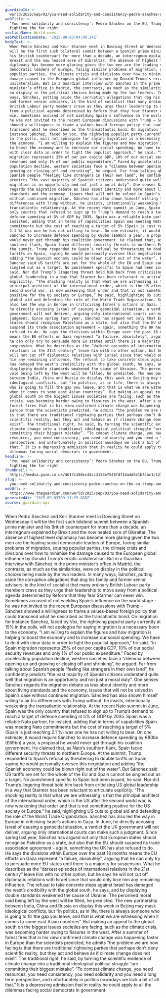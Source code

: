 ```yaml
---
guardianId: >-
  world/2025/sep/03/you-need-solidarity-and-consistency-pedro-sanchez-on-the-eu-trump-and-fighting-the-far-right
webTitle: >-
  ‘You need solidarity and consistency’: Pedro Sánchez on the EU, Trump and
  fighting the far right
sectionName: World news
webPublicationDate: '2025-09-03T04:00:14Z'
bodyText: >-
  When Pedro Sánchez and Keir Starmer meet in Downing Street on Wednesday it
  will be the first such bilateral summit between a Spanish prime minister and
  his British counterpart for more than a decade, an interregnum explained by
  Brexit and the now healed sore of Gibraltar. The absence of highest level
  diplomacy has become more glaring given the two men are the leading social
  democratic leaders of Europe, facing similar problems of migration, souring
  populist parties, the climate crisis and divisions over how to minimise the
  damage caused to the European global influence by Donald Trump’s erratic
  unilateralism. But in a Guardian interview with Sánchez in the prime
  minister’s office in Madrid, the contrasts, as much as the similarities, were
  on display in the political choices being made by the two leaders. In many
  ways, Sánchez, putting aside the corruption allegations that dog his family
  and former senior advisers, is the kind of socialist that many ordinary
  British Labour party members crave as they urge their leadership to move away
  from a political agenda determined by Reform that they fear Starmer can never
  win. Sometimes accused of not wielding Spain’s influence on the world stage –
  he was not invited to the recent European discussions with Trump – Sánchez
  showed a willingness to frame a values-based foreign policy that could
  transcend what he described as the transatlantic bond. On migration for
  instance Sánchez, faced by Vox, the rightwing populist party currently at 15%
  in the polls, will not apologise for saying migration is a necessary boon to
  the economy. “I am willing to explain the figures and how migration is helping
  to boost the economy and to increase our social spending. We have to do it
  with clear data in order to fight the populist approach,” he said. “In Spain
  migration represents 25% of our per capita GDP, 10% of our social security
  revenues and only 1% of our public expenditure.” Faced by accelerating
  population decline, western societies face a “dilemma between opening up and
  growing or closing off and shrinking”, he argued. Far from talking about
  Spanish people “feeling like strangers in their own land”, he confidently
  predicts “the vast majority of Spanish citizens understand quite well that
  migration is an opportunity and not just a moral duty”. One senses Sánchez
  regards the migration debate as less about identity and more about living
  standards and the economy, issues that will not be solved in Spain’s case
  without continued migration. Sánchez has also shown himself willing to air his
  differences with Trump without, he insists, intentionally weakening the
  transatlantic relationship. At the recent Nato summit in June, Spain was the
  only country that refused to sign up to Trump’s demand to reach a target of
  defence spending at 5% of GDP by 2035. Spain was a reliable Nato partner, he
  insisted, adding that in terms of capabilities Spain was meeting Nato
  commitments but the cost of reaching a target of 5% (Spain is just reaching
  2.1 %) was one he has not willing to bear. On one estimate, it would require
  Sánchez to increase defence spending by €80bn (£69bn) a year, a proposal he
  would never get through his coalition government. He claimed that, as Nato’s
  southern flank, Spain faced different security threats to northern Europe. At
  the summit, Trump responded to Spain’s refusal by threatening to double
  tariffs on Spain, saying he would personally oversee this negotiation and
  adding “the Spanish economy could be blown right out of the water”. But
  Sánchez said US tariffs are set for the whole of the EU and Spain cannot be
  singled out as a target. No punishment specific to Spain had been issued, he
  said. Nor did Trump’s lingering threat hold him back from criticising US
  global leadership in a way that Starmer has been reluctant to articulate
  explicitly. “The shocking reality is that what we are witnessing is that the
  principal architect of the international order, which is the US after the
  second world war, is now weakening that order and that is not something
  positive for the US society or Europe,” he said, highlighting US cuts to
  global aid and defending the role of the World Trade Organization. Sánchez has
  also led the way in Europe in criticising Israel’s actions in Gaza. In June,
  he directly accusing Israel of causing a genocidal situation, a verdict the UK
  government will not deliver, arguing only international courts can make such a
  judgment. Since spring last year, Sánchez has argued not only that European
  states should recognise Palestine as a state, but also that the EU should
  suspend its trade association agreement – again, something the UK has also
  refused to do. He says the divisions within Europe over the past 18 months
  means the EU efforts on Gaza represent “a failure, absolutely”, arguing that
  he can only try to persuade more EU states until there is a majority for
  suspension. What he describes as the “darkest episodes of international
  relations in the 21st century” leave him with no other option, but he says he
  will not cut off diplomatic relations with Israel since that would only lose
  him any remaining influence. The refusal to take concrete steps against Israel
  has damaged the west’s credibility with the global south, he says, and by
  displaying double standards weakened the cause of Ukraine. The perceived moral
  void being left by the west will be filled, he predicted. The new partnership
  between India, China and Russia on display this week in Beijing may mask
  ideological conflicts, but “in politics, as in life, there is always someone
  who is going to fill the gap you leave, and that is what we are witnessing
  when it comes to some east Asian countries”. But making an appeal to the
  global south on the biggest issues societies are facing, such as the climate
  crisis, was becoming harder owing to fissures in the west. After a summer of
  forest fires that in his view confirmed climate change was happening faster in
  Europe than the scientists predicted, he admits “the problem we are now facing
  is that there are traditional rightwing parties that perhaps don’t deny
  scientific reality, but they act and behave as if climate change does not
  exist”. The traditional right, he said, by turning the scientific evidence of
  climate change into a traditional ideological political struggle “are
  committing their biggest mistake”. “To combat climate change, you need
  resources, you need consistency, you need solidarity and you need a long term
  perspective, and unfortunately in politics nowadays we lack a bit of all
  that.” It is a depressing admission that in reality he could apply to all the
  dilemmas facing social democrats in government.
headline: >-
  ‘You need solidarity and consistency’: Pedro Sánchez on the EU, Trump and
  fighting the far right
thumbnail: >-
  https://media.guim.co.uk/4617c188ec43cc3138e7540fdf14a4d5e1bf4ac1/1278_0_6542_5234/500.jpg
slug: >-
  you-need-solidarity-and-consistency-pedro-sanchez-on-the-eu-trump-and-fighting-the-far-right
webUrl: >-
  https://www.theguardian.com/world/2025/sep/03/you-need-solidarity-and-consistency-pedro-sanchez-on-the-eu-trump-and-fighting-the-far-right
generatedAt: '2025-09-03T09:11:25.808Z'
source: guardian-api
---
```

When Pedro Sánchez and Keir Starmer meet in Downing Street on Wednesday it will be the first such bilateral summit between a Spanish prime minister and his British counterpart for more than a decade, an interregnum explained by Brexit and the now healed sore of Gibraltar. The absence of highest level diplomacy has become more glaring given the two men are the leading social democratic leaders of Europe, facing similar problems of migration, souring populist parties, the climate crisis and divisions over how to minimise the damage caused to the European global influence by Donald Trump’s erratic unilateralism. But in a Guardian interview with Sánchez in the prime minister’s office in Madrid, the contrasts, as much as the similarities, were on display in the political choices being made by the two leaders. In many ways, Sánchez, putting aside the corruption allegations that dog his family and former senior advisers, is the kind of socialist that many ordinary British Labour party members crave as they urge their leadership to move away from a political agenda determined by Reform that they fear Starmer can never win. Sometimes accused of not wielding Spain’s influence on the world stage – he was not invited to the recent European discussions with Trump – Sánchez showed a willingness to frame a values-based foreign policy that could transcend what he described as the transatlantic bond. On migration for instance Sánchez, faced by Vox, the rightwing populist party currently at 15% in the polls, will not apologise for saying migration is a necessary boon to the economy. “I am willing to explain the figures and how migration is helping to boost the economy and to increase our social spending. We have to do it with clear data in order to fight the populist approach,” he said. “In Spain migration represents 25% of our per capita GDP, 10% of our social security revenues and only 1% of our public expenditure.” Faced by accelerating population decline, western societies face a “dilemma between opening up and growing or closing off and shrinking”, he argued. Far from talking about Spanish people “feeling like strangers in their own land”, he confidently predicts “the vast majority of Spanish citizens understand quite well that migration is an opportunity and not just a moral duty”. One senses Sánchez regards the migration debate as less about identity and more about living standards and the economy, issues that will not be solved in Spain’s case without continued migration. Sánchez has also shown himself willing to air his differences with Trump without, he insists, intentionally weakening the transatlantic relationship. At the recent Nato summit in June, Spain was the only country that refused to sign up to Trump’s demand to reach a target of defence spending at 5% of GDP by 2035. Spain was a reliable Nato partner, he insisted, adding that in terms of capabilities Spain was meeting Nato commitments but the cost of reaching a target of 5% (Spain is just reaching 2.1 %) was one he has not willing to bear. On one estimate, it would require Sánchez to increase defence spending by €80bn (£69bn) a year, a proposal he would never get through his coalition government. He claimed that, as Nato’s southern flank, Spain faced different security threats to northern Europe. At the summit, Trump responded to Spain’s refusal by threatening to double tariffs on Spain, saying he would personally oversee this negotiation and adding “the Spanish economy could be blown right out of the water”. But Sánchez said US tariffs are set for the whole of the EU and Spain cannot be singled out as a target. No punishment specific to Spain had been issued, he said. Nor did Trump’s lingering threat hold him back from criticising US global leadership in a way that Starmer has been reluctant to articulate explicitly. “The shocking reality is that what we are witnessing is that the principal architect of the international order, which is the US after the second world war, is now weakening that order and that is not something positive for the US society or Europe,” he said, highlighting US cuts to global aid and defending the role of the World Trade Organization. Sánchez has also led the way in Europe in criticising Israel’s actions in Gaza. In June, he directly accusing Israel of causing a genocidal situation, a verdict the UK government will not deliver, arguing only international courts can make such a judgment. Since spring last year, Sánchez has argued not only that European states should recognise Palestine as a state, but also that the EU should suspend its trade association agreement – again, something the UK has also refused to do. He says the divisions within Europe over the past 18 months means the EU efforts on Gaza represent “a failure, absolutely”, arguing that he can only try to persuade more EU states until there is a majority for suspension. What he describes as the “darkest episodes of international relations in the 21st century” leave him with no other option, but he says he will not cut off diplomatic relations with Israel since that would only lose him any remaining influence. The refusal to take concrete steps against Israel has damaged the west’s credibility with the global south, he says, and by displaying double standards weakened the cause of Ukraine. The perceived moral void being left by the west will be filled, he predicted. The new partnership between India, China and Russia on display this week in Beijing may mask ideological conflicts, but “in politics, as in life, there is always someone who is going to fill the gap you leave, and that is what we are witnessing when it comes to some east Asian countries”. But making an appeal to the global south on the biggest issues societies are facing, such as the climate crisis, was becoming harder owing to fissures in the west. After a summer of forest fires that in his view confirmed climate change was happening faster in Europe than the scientists predicted, he admits “the problem we are now facing is that there are traditional rightwing parties that perhaps don’t deny scientific reality, but they act and behave as if climate change does not exist”. The traditional right, he said, by turning the scientific evidence of climate change into a traditional ideological political struggle “are committing their biggest mistake”. “To combat climate change, you need resources, you need consistency, you need solidarity and you need a long term perspective, and unfortunately in politics nowadays we lack a bit of all that.” It is a depressing admission that in reality he could apply to all the dilemmas facing social democrats in government.

